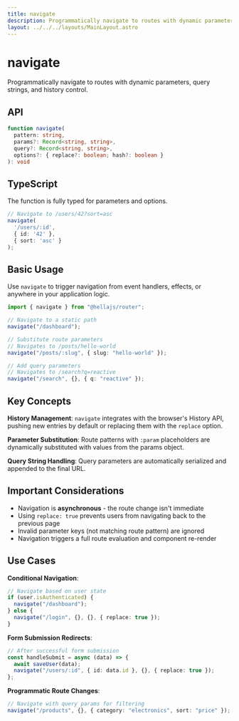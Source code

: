 ```yaml
---
title: navigate
description: Programmatically navigate to routes with dynamic parameters, query strings, and history control.
layout: ../../../layouts/MainLayout.astro
---
```


# navigate

Programmatically navigate to routes with dynamic parameters, query strings, and history control.

## API

```typescript
function navigate(
  pattern: string,
  params?: Record<string, string>,
  query?: Record<string, string>,
  options?: { replace?: boolean; hash?: boolean }
): void
```

## TypeScript

The function is fully typed for parameters and options.

```typescript
// Navigate to /users/42?sort=asc
navigate(
  '/users/:id', 
  { id: '42' }, 
  { sort: 'asc' }
);
```

## Basic Usage

Use `navigate` to trigger navigation from event handlers, effects, or anywhere in your application logic.

```typescript
import { navigate } from "@hellajs/router";

// Navigate to a static path
navigate("/dashboard");

// Substitute route parameters
// Navigates to /posts/hello-world
navigate("/posts/:slug", { slug: "hello-world" });

// Add query parameters
// Navigates to /search?q=reactive
navigate("/search", {}, { q: "reactive" });
```

## Key Concepts

**History Management**: `navigate` integrates with the browser's History API, pushing new entries by default or replacing them with the `replace` option.

**Parameter Substitution**: Route patterns with `:param` placeholders are dynamically substituted with values from the params object.

**Query String Handling**: Query parameters are automatically serialized and appended to the final URL.

## Important Considerations

- Navigation is **asynchronous** - the route change isn't immediate
- Using `replace: true` prevents users from navigating back to the previous page
- Invalid parameter keys (not matching route pattern) are ignored
- Navigation triggers a full route evaluation and component re-render

## Use Cases

**Conditional Navigation**:
```typescript
// Navigate based on user state
if (user.isAuthenticated) {
  navigate("/dashboard");
} else {
  navigate("/login", {}, {}, { replace: true });
}
```

**Form Submission Redirects**:
```typescript
// After successful form submission
const handleSubmit = async (data) => {
  await saveUser(data);
  navigate("/users/:id", { id: data.id }, {}, { replace: true });
};
```

**Programmatic Route Changes**:
```typescript
// Navigate with query params for filtering
navigate("/products", {}, { category: "electronics", sort: "price" });
```